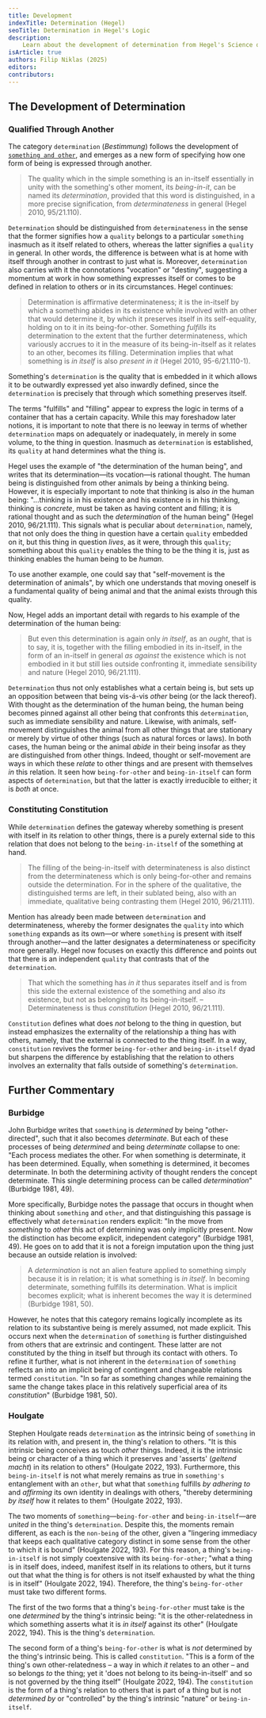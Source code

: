 ```yaml
---
title: Development
indexTitle: Determination (Hegel)
seoTitle: Determination in Hegel's Logic
description:
    Learn about the development of determination from Hegel's Science of Logic.
isArticle: true
authors: Filip Niklas (2025)
editors:
contributors:
---
```


## The Development of Determination

### Qualified Through Another

The category `determination` (_Bestimmung_) follows the development of
[`something and other`](/articles/hegel/reference/something-and-other/development),
and emerges as a new form of specifying how one form of being is expressed
through another.

> The quality which in the simple something is an in-itself essentially in unity
> with the something's other moment, its _being-in-it_, can be named its
> _determination_, provided that this word is distinguished, in a more precise
> signification, from _determinateness_ in general (Hegel 2010, 95/21.110).

`Determination` should be distinguished from `determinateness` in the sense that
the former signifies how a `quality` belongs to a particular `something`
inasmuch as it itself related to others, whereas the latter signifies a
`quality` in general. In other words, the difference is between what is at home
with itself through another in contrast to just what is. Moreover,
`determination` also carries with it the connotations "vocation" or "destiny",
suggesting a momentum at work in how something expresses itself or comes to be
defined in relation to others or in its circumstances. Hegel continues:

> Determination is affirmative determinateness; it is the in-itself by which a
> something abides in its existence while involved with an other that would
> determine it, by which it preserves itself in its self-equality, holding on to
> it in its being-for-other. Something _fulfills_ its determination to the
> extent that the further determinateness, which variously accrues to it in the
> measure of its being-in-itself as it relates to an other, becomes its filling.
> Determination implies that what something is _in itself_ is also _present in
> it_ (Hegel 2010, 95-6/21.110-1).

Something's `determination` is the quality that is embedded in it which allows
it to be outwardly expressed yet also inwardly defined, since the
`determination` is precisely that through which something preserves itself.

The terms "fulfills" and "filling" appear to express the logic in terms of a
container that has a certain capacity. While this may foreshadow later notions,
it is important to note that there is no leeway in terms of whether
`determination` maps on adequately or inadequately, in merely in some volume, to
the thing in question. Inasmuch as `determination` is established, its `quality`
at hand determines what the thing is.

Hegel uses the example of "the determination of the human being", and writes
that its determination&mdash;its vocation&mdash;is rational thought. The human
being is distinguished from other animals by being a thinking being. However, it
is especially important to note that thinking is also _in_ the human being:
"...thinking is in his existence and his existence is in his thinking, thinking
is _concrete_, must be taken as having content and filling; it is rational
thought and as such the _determination_ of the human being" (Hegel 2010,
96/21.111). This signals what is peculiar about `determination`, namely, that
not only does the thing in question have a certain `quality` embedded on it, but
this thing in question _lives_, as it were, through this `quality`; something
about this `quality` enables the thing to be the thing it is, just as thinking
enables the human being to be _human_.

To use another example, one could say that "self-movement is the determination
of animals", by which one understands that moving oneself is a fundamental
quality of being animal and that the animal exists through this quality.

Now, Hegel adds an important detail with regards to his example of the
determination of the human being:

> But even this determination is again only _in itself_, as an _ought_, that is
> to say, it is, together with the filling embodied in its in-itself, in the
> form of an in-itself in general _as against_ the existence which is not
> embodied in it but still lies outside confronting it, immediate sensibility
> and nature (Hegel 2010, 96/21.111).

`Determination` thus not only establishes what a certain being is, but sets up
an opposition between that being vis-á-vis _other_ being (or the lack thereof).
With thought as the determination of the human being, the human being becomes
pinned against all other being that confronts this `determination`, such as
immediate sensibility and nature. Likewise, with animals, self-movement
distinguishes the animal from all other things that are stationary or merely by
virtue of other things (such as natural forces or laws). In both cases, the
human being or the animal _abide_ in their being insofar as they are
distinguished from other things. Indeed, thought or self-movement are ways in
which these _relate_ to other things and are present with themselves _in_ this
relation. It seen how `being-for-other` and `being-in-itself` can form aspects
of `determination`, but that the latter is exactly irreducible to either; it is
_both_ at once.

### Constituting Constitution

While `determination` defines the gateway whereby something is present with
itself in its relation to other things, there is a purely external side to this
relation that does not belong to the `being-in-itself` of the something at hand.

> The filling of the being-in-itself with determinateness is also distinct from
> the determinateness which is only being-for-other and remains outside the
> determination. For in the sphere of the qualitative, the distinguished terms
> are left, in their sublated being, also with an immediate, qualitative being
> contrasting them (Hegel 2010, 96/21.111).

Mention has already been made between `determination` and determinateness,
whereby the former designates the `quality` into which `something` expands as
its own&mdash;or where `something` is present with itself through
another&mdash;and the latter designates a determinateness or specificity more
generally. Hegel now focuses on exactly this difference and points out that
there is an independent `quality` that contrasts that of the `determination`.

> That which the something has _in it_ thus separates itself and is from this
> side the external existence of the something and also _its_ existence, but not
> as belonging to its being-in-itself. &ndash; Determinateness is thus
> _constitution_ (Hegel 2010, 96/21.111).

`Constitution` defines what does _not_ belong to the thing in question, but
instead emphasizes the externality of the relationship a thing has with others,
namely, that the external is connected to the thing itself. In a way,
`constitution` revives the former `being-for-other` and `being-in-itself` dyad
but sharpens the difference by establishing that the relation to others involves
an externality that falls outside of something's `determination`.

## Further Commentary

### Burbidge

John Burbidge writes that `something` is _determined_ by being "other-directed",
such that it also becomes _determinate_. But each of these processes of being
_determined_ and being _determinate_ collapse to one: "Each process mediates the
other. For when something is determinate, it has been determined. Equally, when
something is determined, it becomes determinate. In both the determining
activity of thought renders the concept determinate. This single determining
process can be called _determination_" (Burbidge 1981, 49).

More specifically, Burbidge notes the passage that occurs in thought when
thinking about `something` and `other`, and that distinguishing this passage is
effectively what `determination` renders explicit: "In the move from _something_
to _other_ this act of determining was only implicitly present. Now the
distinction has become explicit, independent category" (Burbidge 1981, 49). He
goes on to add that it is not a foreign imputation upon the thing just because
an outside relation is involved:

> A _determination_ is not an alien feature applied to something simply because
> it is in relation; it is what something is _in itself_. In becoming
> determinate, something fulfills its determination. What is implicit becomes
> explicit; what is inherent becomes the way it is determined (Burbidge 1981,
> 50).

However, he notes that this category remains logically incomplete as its
relation to its substantive being is merely assumed, not made explicit. This
occurs next when the `determination` of `something` is further distinguished
from others that are extrinsic and contingent. These latter are not constituted
by the thing in itself but through its contact with others. To refine it
further, what is not inherent in the `determination` of `something` reflects an
into an implicit being of contingent and changeable relations termed
`constitution`. "In so far as something changes while remaining the same the
change takes place in this relatively superficial area of its _constitution_"
(Burbidge 1981, 50).

### Houlgate

Stephen Houlgate reads `determination` as the intrinsic being of `something` in
its relation with, and present in, the thing's relation to others. "It is this
intrinsic being conceives as touch _other_ things. Indeed, it is the intrinsic
being or character of a thing which it preserves and 'asserts' (_geltend macht_)
in its relation to others" (Houlgate 2022, 193). Furthermore, this
`being-in-itself` is not what merely remains as true in `something's`
entanglement with an `other`, but what that `something` fulfills _by adhering
to_ and _affirming_ its own identity in dealings with others, "thereby
determining _by itself_ how it relates to them" (Houlgate 2022, 193).

The two moments of `something`&mdash;`being-for-other` and
`being-in-itself`&mdash;are _united_ in the thing's `determination`. Despite
this, the moments remain different, as each is the `non-being` of the other,
given a "lingering immediacy that keeps each qualitative category distinct in
some sense from the other to which it is bound" (Houlgate 2022, 193). For this
reason, a thing's `being-in-itself` is not simply coextensive with its
`being-for-other`; "what a thing is in itself does, indeed, manifest itself in
its relations to others, but it turns out that what the thing is for others is
not itself exhausted by what the thing is in itself" (Houlgate 2022, 194).
Therefore, the thing's `being-for-other` must take two different forms.

The first of the two forms that a thing's `being-for-other` must take is the one
_determined_ by the thing's intrinsic being: "it is the other-relatedness in
which something asserts what it is _in itself_ against its other" (Houlgate
2022, 194). This is the thing's `determination`.

The second form of a thing's `being-for-other` is what is _not_ determined by
the thing's intrinsic being. This is called `constitution`. "This is a form of
the thing's own other-relatedness &ndash; a way in which _it_ relates to an
other &ndash; and so belongs _to_ the thing; yet it 'does not belong to its
being-in-itself' and so is not governed by the thing itself" (Houlgate 2022,
194). The `constitution` is the form of a thing's relation to others that is
part of a thing but is not _determined by_ or "controlled" by the thing's
intrinsic "nature" or `being-in-itself`.
